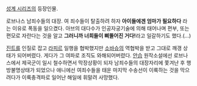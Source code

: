 [[성계 시리즈]]의 등장인물.

로브나스 남죄수들의 대장. 여 죄수들이 탈출하려 하자 '''아이들에겐 엄마가 필요하다''' 라는 이유로 폭동을 일으켰다. 아브의 대다수가 인공자궁기술에 의해 태어나며 편부, 또는 편모로 자란다는 것을 알고 '''그러니까 너희들이 삐뚤어진 거다!'''라고 일갈하기도 했다.(...)

[[진트]]를 인질로 잡고 [[라피르]] 일행을 협박했지만 [[소바슈]]의 역협박을 받고 그대로 깨갱 상태가 되어버렸다. 게다가 그 여파로 조직도 와해되어버렸다. [[안습]]
원작소설에선 로브나스에서 제국군이 일시 철수하면서 막장상황이 되자 남죄수들의 대장자리에 쫓겨난 후 행방불명상태가 되었으나 애니에선 여죄수들을 태운 마지막 수송선이 이륙하는 것을 막으려다가 이륙충격파로 일어난 해일에 휘말려 사망했다.
